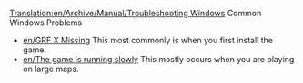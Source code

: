 [[Translation:en/Archive/Manual/Troubleshooting Windows]]
Common Windows Problems
*[[en/GRF X Missing]] This most commonly is when you first install the game.
*[[en/The game is running slowly]] This mostly occurs when you are playing on large maps.